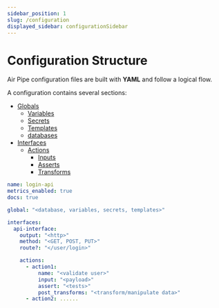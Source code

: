 ```yaml
---
sidebar_position: 1
slug: /configuration
displayed_sidebar: configurationSidebar
---
```


# Configuration Structure

Air Pipe configuration files are built with **YAML** and follow a logical flow.

A configuration contains several sections:

- [Globals](/docs/configuration/globals)
  - [Variables](/docs/configuration/globals/variables)
  - [Secrets](/docs/configuration/globals/secrets)
  - [Templates](/docs/configuration/globals/templates)
  - [databases](/docs/configuration/globals/databases)
- [Interfaces](/docs/configuration/interfaces)
  - [Actions](/docs/configuration/interfaces/actions)
    - [Inputs](/docs/configuration/interfaces/actions/inputs)
    - [Asserts](/docs/configuration/interfaces/actions/asserts)
    - [Transforms](/docs/configuration/interfaces/actions/transforms/functions)

```yml
name: login-api
metrics_enabled: true
docs: true

global: "<database, variables, secrets, templates>"

interfaces:
  api-interface:
    output: "<http>"
    method: "<GET, POST, PUT>"
    route?: "</user/login>"

    actions:
      - action1:
          name: "<validate user>"
          input: "<payload>"
          assert: "<tests>"
          post_transforms: "<transform/manipulate data>"
      - action2: ......
```
